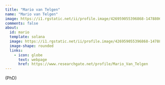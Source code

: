 ```yaml
---
title: "Mario van Telgen"
name: "Mario van Telgen"
image: https://i1.rgstatic.net/ii/profile.image/426959055396868-1478806379526_Q512/Mario_Van_Telgen.jpg
comments: false
about: 
  id: mario
  template: solana
  image: https://i1.rgstatic.net/ii/profile.image/426959055396868-1478806379526_Q512/Mario_Van_Telgen.jpg
  image-shape: rounded
  links: 
    - icon: globe
      text: webpage
      href: https://www.researchgate.net/profile/Mario_Van_Telgen
---
```


::: {#mario}
(PhD) 
:::



